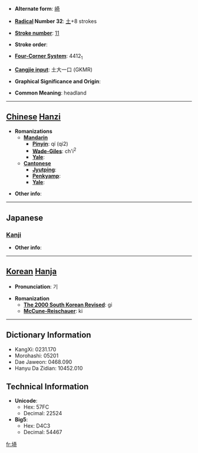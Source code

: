 * '''Alternate form''': [[崎]]

* '''[[Wiktionary:Chinese radical index| Radical]] Number 32''': [[Wiktionary:Chinese radical index 土|土]]+8 strokes

* '''[[Wiktionary:Chinese total strokes index|Stroke number]]''': [[Wiktionary:Chinese total strokes index 11|11]]

* '''Stroke order''': 

* '''[[Wiktionary:Chinese four corner index|Four-Corner System]]''': 4412<sub>1</sub>

* '''[[Wiktionary:Chinese Cangjie index|Cangjie input]]''': 土大一口 (GKMR)

* '''Graphical Significance and Origin''': 

* '''Common Meaning''': headland

----

== [[Chinese]] [[Hanzi]] ==

* '''Romanizations'''
** '''[[Mandarin]]'''
*** '''[[Pinyin]]''': qí (qi2)
*** '''[[Wade-Giles]]''': ch'i<sup>2</sup>
*** '''[[Yale]]''': 
** '''[[Cantonese]]'''
*** '''[[Jyutping]]''':
*** '''[[Penkyamp]]''': 
*** '''[[Yale]]''': 

* '''Other info''': 

----

==Japanese==
===[[Kanji]]===
{{kanji|on readings=[[き]] (ki)
|kun readings=[[さき]] (saki)
}}

* '''Other info''':  

----

== [[Korean]] [[Hanja]] ==

* '''Pronunciation''': 기

* '''Romanization'''
** '''[[The 2000 South Korean Revised Romanization|The 2000 South Korean Revised]]''': gi
** '''[[McCune-Reischauer]]''': ki

----

== Dictionary Information ==

* KangXi: 0231.170
* Morohashi: 05201
* Dae Jaweon: 0468.090
* Hanyu Da Zidian: 10452.010

== Technical Information ==

* '''Unicode''':
** Hex: 57FC
** Decimal: 22524
* '''Big5''':
** Hex: D4C3
** Decimal: 54467

[[fr:埼]]